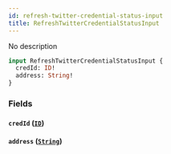 ```yaml
---
id: refresh-twitter-credential-status-input
title: RefreshTwitterCredentialStatusInput
---
```



No description

```graphql
input RefreshTwitterCredentialStatusInput {
  credId: ID!
  address: String!
}
```


### Fields

#### `credId` ([`ID`](../../references/scalars/id))




#### `address` ([`String`](../../references/scalars/string))






